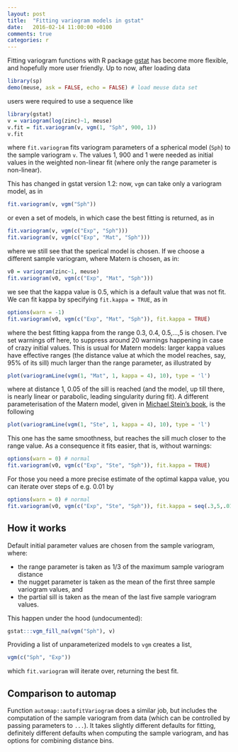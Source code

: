```yaml
---
layout: post
title:  "Fitting variogram models in gstat"
date:   2016-02-14 11:00:00 +0100
comments: true
categories: r
---
```


Fitting variogram functions with R package
[gstat](https://cran.r-project.org/package=gstat) has become more
flexible, and hopefully more user friendly. Up to now, after loading data
```r
library(sp)
demo(meuse, ask = FALSE, echo = FALSE) # load meuse data set
```
users were required to use a sequence like
```r
library(gstat)
v = variogram(log(zinc)~1, meuse)
v.fit = fit.variogram(v, vgm(1, "Sph", 900, 1))
v.fit
```
where `fit.variogram` fits variogram parameters of a spherical model
(`Sph`) to the sample variogram `v`. The values 1, 900 and 1 were
needed as initial values in the weighted non-linear fit (where only
the range parameter is non-linear).

This has changed in gstat version 1.2: now, `vgm` can take only a
variogram model, as in
```r
fit.variogram(v, vgm("Sph"))
```
or even a set of models, in which case the best fitting is returned, as in
```r
fit.variogram(v, vgm(c("Exp", "Sph")))
fit.variogram(v, vgm(c("Exp", "Mat", "Sph")))
```
where we still see that the sperical model is chosen. If we choose a different
sample variogram, where Matern is chosen, as in:
```r
v0 = variogram(zinc~1, meuse)
fit.variogram(v0, vgm(c("Exp", "Mat", "Sph")))
```
we see that the kappa value is 0.5, which is a default value that was not fit. We can
fit kappa by specifying `fit.kappa = TRUE`, as in
```r
options(warn = -1)
fit.variogram(v0, vgm(c("Exp", "Mat", "Sph")), fit.kappa = TRUE)
```
where the best fitting kappa from the range 0.3, 0.4, 0.5,...,5 is
chosen. I've set warnings off here, to suppress around 20 warnings
happening in case of crazy initial values. This is usual for Matern 
models: larger kappa values have effective ranges (the distance
value at which the model reaches, say, 95% of its sill) much larger than
the range parameter, as illustrated by
```r
plot(variogramLine(vgm(1, "Mat", 1, kappa = 4), 10), type = 'l')
```

where at distance 1, 0.05 of the sill is reached
(and the model, up till there, is nearly linear or
parabolic, leading singularity during fit). A different
parameterisation of the Matern model, given in [Michael Stein's
book](https://www.springer.com/gp/book/9780387986296), is the
following

```r
plot(variogramLine(vgm(1, "Ste", 1, kappa = 4), 10), type = 'l')
```

This one has the same smoothness, but reaches the sill much closer
to the range value. As a consequence it fits easier, that is,
without warnings:

```r
options(warn = 0) # normal
fit.variogram(v0, vgm(c("Exp", "Ste", "Sph")), fit.kappa = TRUE)
```
For those you need a more precise estimate of the optimal kappa value,
you can iterate over steps of e.g. 0.01 by
```r
options(warn = 0) # normal
fit.variogram(v0, vgm(c("Exp", "Ste", "Sph")), fit.kappa = seq(.3,5,.01))
```
## How it works
Default initial parameter values are chosen from the sample variogram, where:

* the range parameter is taken as 1/3 of the maximum sample variogram distance
* the nugget parameter is taken as the mean of the first three sample variogram values, and
* the partial sill is taken as the mean of the last five sample variogram values.

This happen under the hood (undocumented):

```r
gstat:::vgm_fill_na(vgm("Sph"), v)
```
Providing a list of unparameterized models to `vgm` creates a list,
```r
vgm(c("Sph", "Exp"))
```
which `fit.variogram` will iterate over, returning the best fit. 

## Comparison to automap

Function `automap::autofitVariogram` does a similar job, but includes
the computation of the sample variogram from data (which can be
controlled by passing parameters to `...`). It takes slightly
different defaults for fitting, definitely different defaults
when computing the sample variogram, and has options for combining
distance bins.
